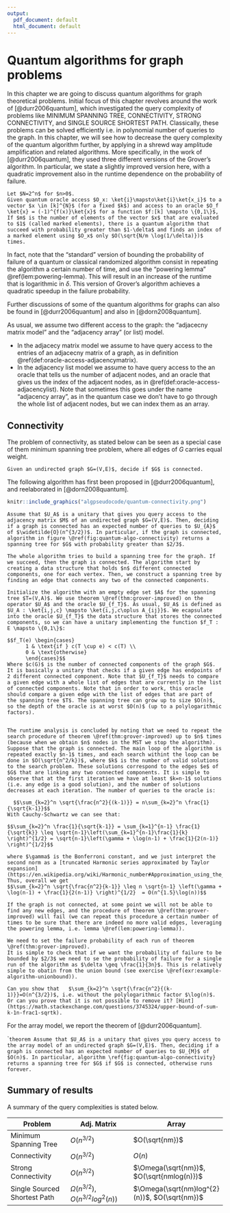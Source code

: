 ```yaml
---
output:
  pdf_document: default
  html_document: default
---
```



# Quantum algorithms for graph problems {#chap:graphs}

In this chapter we are going to discuss quantum algorithms for graph theoretical problems. Initial focus of this chapter revolves around the work of [@durr2006quantum], which investigated the query complexity of problems like MINIMUM SPANNING TREE, CONNECTIVITY, STRONG CONNECTIVITY, and SINGLE SOURCE SHORTEST PATH. Classically, these problems can be solved efficiently i.e. in polynomial number of queries to the graph. In this chapter, we will see how to decrease the query complexity of the quantum algorithm further, by applying in a shrewd way amplitude amplification and related algorithms.
More specifically, in the work of [@durr2006quantum], they used three different versions of the Grover's algorithm. In particular, we state a slightly improved version here, with a quadratic improvement also in the runtime dependence on the probability of failure.

```theorem
Let $N=2^n$ for $n>0$.
Given quantum oracle access $O_x: \ket{i}\mapsto\ket{i}\ket{x_i}$ to a vector $x \in [k]^{N}$ (for a fixed $k$) and access to an oracle $O_f \ket{x} = (-1)^{f(x)}\ket{x}$ for a function $f:[k] \mapsto \{0,1\}$, If $m$ is the number of elements of the vector $x$ that are evaluated to $1$ (called marked elements), there is a quantum algorithm that succeed with probability greater than $1-\delta$ and finds an index of a marked element using $O_x$ only $O(\sqrt{N/m \log(1/\delta)})$ times.
```

In fact, note that the "standard" version of bounding the probability of failure of a quantum or classical randomized algorithm consist in repeating the algorithm a certain number of time, and use the "powering lemma" \@ref(lem:powering-lemma). This will result in an increase of the runtime that is logarithmic in $\delta$. This version of Grover's algorithm achieves a quadratic speedup in the failure probability.

Further discussions of some of the quantum algorithms for graphs can also be found in [@durr2006quantum] and also in [@dorn2008quantum].


As usual, we assume two different access to the graph: the "adjacecny matrix model" and the "adjacency array" (or list) model.

- In the adjacecy matrix model we assume to have query access to the entries of an adjacecny matrix of a graph, as in definition \@ref(def:oracle-access-adjacencymatrix).
- In the adjacency list model we assume to have query access to the an oracle that tells us the number of adjacent nodes, and an oracle that gives us the index of the adjacent nodes, as in \@ref(def:oracle-access-adjacencylist). Note that sometimes this goes under the name "adjacency array", as in the quantum case we don't have to go through the whole list of adjacent nodes, but we can index them as an array.


<!-- The problem of the minimum spanning tree problem is stated below.  -->

<!-- ```{definition, probminspantree, name="Minimum Spanning Tree"} -->
<!-- Given an undirected and weighted graph $G$ with $N$ vertices and its weighted matrix, we wish to find the edge set $E(G)$ of a minimum spanning tree of $G$ that has the smallest weight.  -->
<!-- ``` -->

<!-- Classically, this problem is solved Boruvka's algorithm [@de2019quantum, @bondy2008graphtheory]. This algorithm works because of a simple fact about connected graph as stated below. -->

<!-- ```{lemma, factingraphtheory, name="Fact in graph theory"} -->
<!-- Let $U ⊂ V$ be a set of vertices of a connected graph $G = (V,E)$ and let $e$ be a minimum weight edge of $(U × \bar U ∩ E$. Then there is a minimum spanning tree containing $e$. -->

<!-- ``` -->

<!-- ```{proof} -->
<!-- This proof requires to show there exists a spanning tree in graph $G$ such that it has minimum weight of all possible others. Firstly, the existence of a spanning tree in $G$ is clear because a connected graph automatically implies a spanning tree exists.  -->

<!-- We can prove the minimum weight edge $e$ is in the minimum spanning tree by contradiction. Assume that a minimum spanning tree does not contain $e$. This implies that $e$ must be connected to vertices that are not in $U$ so that $G$ is a disconnected graph. This is a contradiction because $G$ is already connected. Next, we need to show that there exists a minimum spanning tree contains the smallest weight. Assume all others edges in $G$ except $e$ has greater or equal weights. Because $e$ is the edge that has the minimal weight and a minimum spanning tree requires all vertices to be covered, there must be at least one spanning tree that uses $e$ as one of its edges. -->
<!-- ``` -->

<!-- ### The algorithm in the adjacency array model -->

<!-- ````{theorem, algo-mst, name="Quantum algorithm for minimum-spanning-tree"} -->
<!-- Assume to have query access to the adjacency matrix $M$ of an undirected graph $G=(V,E)$. Then the algorithm in \ref{fig:quantum-algo-mst} outputs the edge set of a minimum spanning tree of $G$ with probability at least $\frac{1}{4}. The algorithm uses $O(\sqrt{nm})$ in the array model and $O(n^{\frac{3}{2}})$ in the array model [@de2019quantum].  -->
<!-- ``` -->


<!-- ```{proof} -->

<!-- <!-- There are two inputs: the weighted matrix $\sum_{i = 0}^{i = 2m-1}\sum_{j = 0}^{j = N}{w_{ij}}$ and the list of outward edges of each vertex (the array model input) denoted as $e_{1} = {1, 2, ..., 2m-1}$. Recall we only encode the edges $2m -1$ times because each is encoded twice. In the paper, it applies two functions $f$ and $g$: -->

<!-- <!-- $f(m) -> w_{m}$ (maps each edge to its corresponding weight)\\ -->
<!-- <!-- $g(m) -> k $ (maps each edge to the spanning tree $T_{j}$ -->

<!-- <!-- From the perspective of the initialization for Find Min, it means there will be two operators acting to form the initial state. Therefore, -->

<!-- <!-- 1. Initialize:\\ -->
<!-- <!-- $W|0> = \sum_{i = 0}^{2m-1}{|e_{i}, w_{i}>}$\\ -->
<!-- <!-- $U|0> = \sum_{k = 1}^{N}|T_{j}>$ such that $|T_{j}>$ represents each spanning forest $T_{j}$\\ -->

<!-- <!-- while: $i != N$ (it has not investigated all vertices of $G$) -->

<!-- <!-- 2. Apply the Find Min subroutine using $\sum_{k = 1}^{N}|T_{j}>$ as input. Each iteration will find the smallest weighted edge for each vertex $i$ up until $N$ -->

<!-- <!-- 3. Output the edge set $E$ of a minimum spanning tree -->

<!-- <!-- ## How the Finding the Minimum subroutine is used in the Minimum Spanning Tree problem -->

<!-- <!-- In the array model, suppose there are $m_{i}$ edges coming out for vertex $i$. For each increment of $l$, apply the operator $O_{i}$ from the oracle such that\\ -->

<!-- <!-- $O_{i}|T_{j}> = \sum_{i = 1}^{k}{p_{i}|e_{i}>}$ where $p_{i}$ represents the probability amplitude such that $e_{i}$ is a minimum edge.  -->

<!-- <!-- Apply "finding the minimum value algorithm" to find the smallest possible weighted edge $e_ij$ -->

<!-- <!-- Interrupt the algorithm when it reaches $l = (l+2)c\sqrt{km}$ -->


<!-- ``` -->





<!-- WHEN THE CODE OF LATEX WITH THE ALGORITHM IS READY AND COMPILED -->
<!-- ```{r, quantum-algo-mst, fig.cap="Algorithm for graph minimum spannig trees", echo=FALSE} -->
<!-- knitr::include_graphics("algpseudocode/quantum-mst") -->
<!-- ``` -->


<!-- WHEN THE CODE OF LATEX WITH THE ALGORITHM IS READY AND COMPILED -->
<!-- ```{r, quantum-algo-mst, fig.cap="Algorithm for graph minimum spannig trees", echo=FALSE} -->
<!-- knitr::include_graphics("algpseudocode/quantum-mst") -->
<!-- ``` -->


## Connectivity

The problem of connectivity, as stated below can be seen as a special case of them minimum spanning tree problem, where all edges of $G$ carries equal weight.

```definition
Given an undirected graph $G=(V,E)$, decide if $G$ is connected.
```


The following algorithm has first been proposed in [@durr2006quantum], and reelaborated in [@dorn2008quantum].


```r
knitr::include_graphics("algpseudocode/quantum-connectivity.png")
```


```theorem
Assume that $U_A$ is a unitary that gives you query access to the adjacency matrix $M$ of an undirected graph $G=(V,E)$. Then, deciding if a graph is connected has an expected number of queries to $U_{A}$ of $\widetilde{O}(n^{3/2})$. In particular, if the graph is connected, algorithm in figure \@ref(fig:quantum-algo-connectivity) returns a spanning tree for $G$ with probability greater than $2/3$.
```


```proof
The whole algorithm tries to build a spanning tree for the graph. If we succeed, then the graph is connected. The algorithm start by creating a data structure that holds $n$ different connected components, one for each vertex. Then, we construct a spanning tree by finding an edge that connects any two of the connected components.

Initialize the algorithm with an empty edge set $A$ for the spanning tree $T=(V,A)$. We use theorem \@ref(thm:grover-improved) on the operator $U_A$ and the oracle $U_{f_T}$. As usual, $U_A$ is defined as $U_A : \ket{i,j,c} \mapsto \ket{i,j,c\oplus A_{ij}}$. We ecapsulate into the oracle $U_{f_T}$ the data structure that stores the connected components, so we can have a unitary implementing the function $f_T : E \mapsto \{0,1\}$:

$$f_T(e) \begin{cases}
      1 & \text{if } c(T \cup e) < c(T) \\
      0 & \text{otherwise}
      \end{cases}$$
Where $c(G)$ is the number of connected components of the graph $G$. It is basically a unitary that checks if a given edge has endpoints of 2 different connected component. Note that $U_{f_T}$ needs to compare a given edge with a whole list of edges that are currently in the list of connected components. Note that in order to work, this oracle should compare a given edge with the list of edges that are part of the spanning tree $T$. The spanning tree can grow up to size $O(n)$, so the depth of the oracle is at worst $O(n)$ (up to a polylogarithmic factors).


The runtime analysis is concluded by noting that we need to repeat the search procedure of theorem \@ref(thm:grover-improved) up to $n$ times (because when we obtain $n$ nodes in the MST we stop the algorithm). Suppose that the graph is connected. The main loop of the algorithm is repeated exactly $n-1$ times, and each search withint the loop can be done in $O(\sqrt{n^2/k})$, where $k$ is the number of valid solutions to the search problem. These solutions correspond to the edges $e$ of $G$ that are linking any two connected components. It is simple to observe that at the first iteration we have at least $k=n-1$ solutions (i.e. any edge is a good solution), and the number of solutions decreases at each iteration. The number of queries to the oracle is:

  $$\sum_{k=2}^n \sqrt{\frac{n^2}{(k-1)}} = n\sum_{k=2}^n \frac{1}{\sqrt{k-1}}$$
With Cauchy-Schwartz we can see that:

$$\sum_{k=2}^n \frac{1}{\sqrt{k-1}} = \sum_{k=1}^{n-1} \frac{1}{\sqrt{k}} \leq \sqrt{n-1}\left(\sum_{k=1}^{n-1}\frac{1}{k} \right)^{1/2} = \sqrt{n-1}\left(\gamma + \log(n-1) + \frac{1}{2(n-1)} \right)^{1/2}$$

where $\gamma$ is the Bonferroni constant, and we just interpret the second norm as a [truncated Harmonic series approximated by Taylor expansion](https://en.wikipedia.org/wiki/Harmonic_number#Approximation_using_the_Taylor_series_expansion). Thus, overall we get
$$\sum_{k=2}^n \sqrt{\frac{n^2}{k-1}} \leq n \sqrt{n-1} \left(\gamma + \log(n-1) + \frac{1}{2(n-1)} \right)^{1/2}  = O(n^{1.5}\log(n))$$

If the graph is not connected, at some point we will not be able to find any new edges, and the procedure of theorem \@ref(thm:grover-improved) will fail (we can repeat this procedure a certain number of times to be sure that there are indeed no more valid edges, leveraging the powering lemma, i.e. lemma \@ref(lem:powering-lemma)).

We need to set the failure probability of each run of theorem \@ref(thm:grover-improved).
It is simple to check that if we want the probability of failure to be bounded by $2/3$ we need to se the probability of failure for a single run of the algorithm as $\delta \geq \frac{1}{3n}$. This is relatively simple to obatin from the union bound (see exercise \@ref(exr:example-algorithm-unionbound)).

```


```exercise
Can you show that   $\sum_{k=2}^n \sqrt{\frac{n^2}{(k-1)}}=O(n^{3/2})$, i.e. without the polylogarithmic factor $\log(n)$. Or can you prove that it is not possible to remove it? [Hint](https://math.stackexchange.com/questions/3745324/upper-bound-of-sum-k-1n-frac1-sqrtk).
```


For the array model, we report the theorem of [@durr2006quantum].

````theorem
Assume that $U_A$ is a unitary that gives you query access to the array model of an undirected graph $G=(V,E)$. Then, deciding if a graph is connected has an expected number of queries to $U_{M}$ of $O(n)$. In particular, algorithm \ref{fig:quantum-algo-connectivity} returns a spanning tree for $G$ if $G$ is connected, otherwise runs forever.
```


## Summary of results

A summary of the query complexities is stated below.


Problem  | Adj. Matrix | Array
------------- | ------------- | -------------
Minimum Spanning Tree  | $O(n^{3/2})$   | $O(\sqrt{nm})$
Connectivity  | $O(n^{3/2})$  | $O(n)$
Strong Connectivity  | $O(n^{3/2})$   | $\Omega(\sqrt{nm})$, $O(\sqrt{nmlog(n)})$
Single Sourced Shortest Path  |$\Omega(n^{3/2})$, $O(n^{3/2}log^{2}(n))$ | $\Omega(\sqrt{nm}log^{2}(n))$, $O(\sqrt{nm})$


<!-- # Extra -->

<!-- $sum(n/sqrt(k-1) = n + n/sqrt(2) + ... + n/sqrt(n-1)$ Because n and k must be positive numbers, we will have the following argument:$n + n/sqrt(2) + ... + n/sqrt(n-1) > 0$ -->
<!-- $nsqrt(n-1) + nsqrt(n-1)/sqrt(2) + ... + n > 0$ (multiply both sides by sqrt(n-1), this is valid because sqrt(n-1) > 0 )Now, notice the biggest term in this series is $nsqrt(n-1)$. In the big-oh notation type of proof, we only consider the largest term. We will then have the following argument:nsqrt(n-1) < nsqrt(n) = n^(3/2)Therefore, this series is in the order of $O(n^{3/2})$ -->